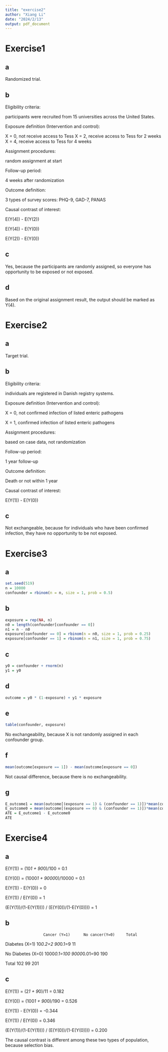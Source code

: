 ```yaml
---
title: "exercise2"
author: "Xiang Li"
date: "2024/2/13"
output: pdf_document
---
```

# Exercise1
## a
Randomized trial.

## b
Eligibility criteria:

participants were recruited from 15 universities across the United States.

Exposure definition (Intervention and control):

X = 0, not receive access to Tess
X = 2, receive access to Tess for 2 weeks
X = 4, receive access to Tess for 4 weeks

Assignment procedures:

random assignment at start

Follow-up period:

4 weeks after randomization

Outcome definition:

3 types of survey scores: PHQ-9, GAD-7, PANAS

Causal contrast of interest:

E(Y(4)) - E(Y(2))

E(Y(4)) - E(Y(0))

E(Y(2)) - E(Y(0))

## c
Yes, because the participants are randomly assigned, so everyone has opportunity to be exposed or not exposed.

## d
Based on the original assignment result, the output should be marked as Y(4).

# Exercise2
## a
Target trial.

## b
Eligibility criteria:

individuals are registered in Danish registry systems.

Exposure definition (Intervention and control):

X = 0, not confirmed infection of listed enteric pathogens

X = 1, confirmed infection of listed enteric pathogens

Assignment procedures:

based on case data, not randomization

Follow-up period:

1 year follow-up

Outcome definition:

Death or not within 1 year

Causal contrast of interest:

E(Y(1)) - E(Y(0))

## c
Not exchangeable, because for individuals who have been confirmed infection, they have no opportunity to be not exposed.

# Exercise3
## a
```r
set.seed(519)
n = 10000
confounder = rbinom(n = n, size = 1, prob = 0.5)
```
## b
```r
exposure = rep(NA, n)
n0 = length(confounder[confounder == 0])
n1 = n - n0
exposure[confounder == 0] = rbinom(n = n0, size = 1, prob = 0.25)
exposure[confounder == 1] = rbinom(n = n1, size = 1, prob = 0.75)
```
## c
```r
y0 = confounder + rnorm(n)
y1 = y0
```
## d
```r
outcome = y0 * (1-exposure) + y1 * exposure
```
## e
```r
table(confounder, exposure)
```
No exchangeability, because X is not randomly assigned in each confounder group.

## f
```r
mean(outcome[exposure == 1]) - mean(outcome[exposure == 0])
```
Not causal difference, because there is no exchangeability.

## g
```r
E_outcome1 = mean(outcome[(exposure == 1) & (confounder == 1)])*mean(confounder == 1) + mean(outcome[(exposure == 1) & (confounder == 0)])*mean(confounder == 0)
E_outcome0 = mean(outcome[(exposure == 0) & (confounder == 1)])*mean(confounder == 1) + mean(outcome[(exposure == 0) & (confounder == 0)])*mean(confounder == 0)
ATE = E_outcome1 - E_outcome0
ATE
```
# Exercise4
## a
E(Y(1)) = (10*1 + 90*0)/100 = 0.1

E(Y(0)) = (1000*1 + 9000*0)/10000 = 0.1

E(Y(1)) - E(Y(0)) = 0

E(Y(1)) / E(Y(0)) = 1

(E(Y(1))/(1-E(Y(1)))) / (E(Y(0))/(1-E(Y(0)))) = 1

## b
                     Cancer (Y=1)      No cancer(Y=0)     Total

Diabetes (X=1)       10*0.2=2          90*0.1=9           11

No Diabetes (X=0)    1000*0.1=100      9000*0.01=90       190

Total                102               99                 201

## c
E(Y(1)) = (2*1 + 9*0)/11 = 0.182

E(Y(0)) = (100*1 + 90*0)/190 = 0.526

E(Y(1)) - E(Y(0)) = -0.344

E(Y(1)) / E(Y(0)) = 0.346

(E(Y(1))/(1-E(Y(1)))) / (E(Y(0))/(1-E(Y(0)))) = 0.200

The causal contrast is different among these two types of population, because selection bias.
